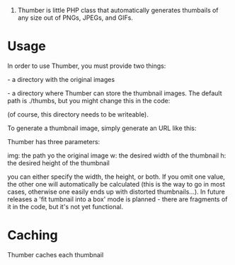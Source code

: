 #Thumber is little PHP class that automatically generates thumbails of any size out of PNGs, JPEGs, and GIFs.


= Usage =

In order to use Thumber, you must provide two things:

- a directory with the original images

- a directory where Thumber can store the thumbnail images. The default path is ./thumbs, but you might change this in the code:

{{{ define('PATH_TO_THUMBS', './thumbs/'); }}}

(of course, this directory needs to be writeable).

To generate a thumbnail image, simply generate an URL like this:

{{{http://localhost/thumber.php?img=assets/abc.png&h=200}}}

Thumber has three parameters:

img: the path yo the original image
w: the desired width of the thumbnail
h: the desired height of the thumbnail

you can either specify the width, the height, or both. If you omit one value, the other one will automatically be calculated (this is the way to go in most cases, otherwise one easily ends up with distorted thumbnails...). In future releases a 'fit tumbnail into a box' mode is planned - there are fragments of it in the code, but it's not yet functional.

= Caching =

Thumber caches each thumbnail